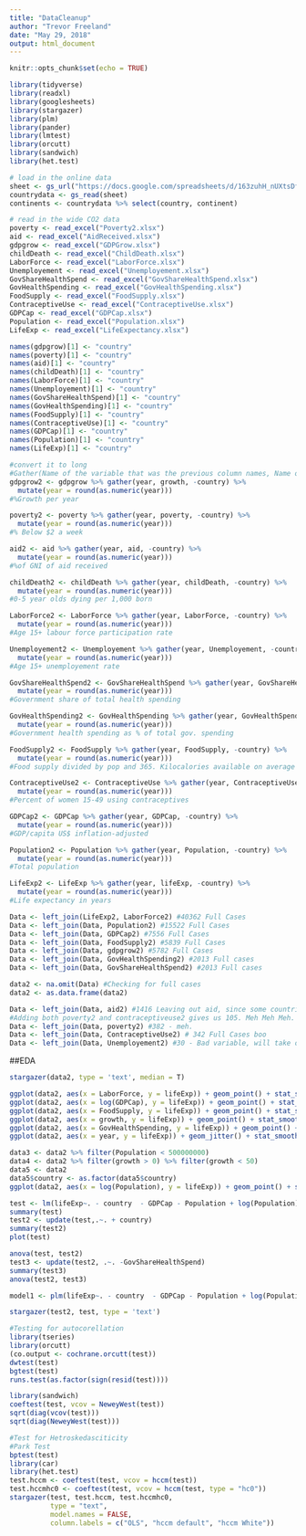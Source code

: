 ```yaml
---
title: "DataCleanup"
author: "Trevor Freeland"
date: "May 29, 2018"
output: html_document
---
```


```r
knitr::opts_chunk$set(echo = TRUE)
```

```r
library(tidyverse)
library(readxl)
library(googlesheets)
library(stargazer)
library(plm)
library(pander)
library(lmtest)
library(orcutt)
library(sandwich)
library(het.test)
```

```r
# load in the online data
sheet <- gs_url("https://docs.google.com/spreadsheets/d/163zuhH_nUXtsDfnnrzuDxJOj4D3Ago1ldEA960JZPmE/")
countrydata <- gs_read(sheet)
continents <- countrydata %>% select(country, continent)
```

```r
# read in the wide CO2 data
poverty <- read_excel("Poverty2.xlsx")
aid <- read_excel("AidReceived.xlsx")
gdpgrow <- read_excel("GDPGrow.xlsx")
childDeath <- read_excel("ChildDeath.xlsx")
LaborForce <- read_excel("LaborForce.xlsx")
Unemployement <- read_excel("Unemployement.xlsx")
GovShareHealthSpend <- read_excel("GovShareHealthSpend.xlsx")
GovHealthSpending <- read_excel("GovHealthSpending.xlsx")
FoodSupply <- read_excel("FoodSupply.xlsx")
ContraceptiveUse <- read_excel("ContraceptiveUse.xlsx")
GDPCap <- read_excel("GDPCap.xlsx")
Population <- read_excel("Population.xlsx")
LifeExp <- read_excel("LifeExpectancy.xlsx")

names(gdpgrow)[1] <- "country"
names(poverty)[1] <- "country"
names(aid)[1] <- "country"
names(childDeath)[1] <- "country"
names(LaborForce)[1] <- "country"
names(Unemployement)[1] <- "country"
names(GovShareHealthSpend)[1] <- "country"
names(GovHealthSpending)[1] <- "country"
names(FoodSupply)[1] <- "country"
names(ContraceptiveUse)[1] <- "country"
names(GDPCap)[1] <- "country"
names(Population)[1] <- "country"
names(LifeExp)[1] <- "country"

#convert it to long
#Gather(Name of the variable that was the previous column names, Name of the variable that was in our data cells, grab everything except for the country variable)
gdpgrow2 <- gdpgrow %>% gather(year, growth, -country) %>%
  mutate(year = round(as.numeric(year))) 
#%Growth per year

poverty2 <- poverty %>% gather(year, poverty, -country) %>%
  mutate(year = round(as.numeric(year)))
#% Below $2 a week

aid2 <- aid %>% gather(year, aid, -country) %>%
  mutate(year = round(as.numeric(year)))
#%of GNI of aid received

childDeath2 <- childDeath %>% gather(year, childDeath, -country) %>%
  mutate(year = round(as.numeric(year)))
#0-5 year olds dying per 1,000 born

LaborForce2 <- LaborForce %>% gather(year, LaborForce, -country) %>%
  mutate(year = round(as.numeric(year)))
#Age 15+ labour force participation rate

Unemployement2 <- Unemployement %>% gather(year, Unemployement, -country) %>%
  mutate(year = round(as.numeric(year)))
#Age 15+ unemployement rate 

GovShareHealthSpend2 <- GovShareHealthSpend %>% gather(year, GovShareHealthSpend, -country) %>%
  mutate(year = round(as.numeric(year)))
#Government share of total health spending

GovHealthSpending2 <- GovHealthSpending %>% gather(year, GovHealthSpending, -country) %>%
  mutate(year = round(as.numeric(year)))
#Government health spending as % of total gov. spending

FoodSupply2 <- FoodSupply %>% gather(year, FoodSupply, -country) %>%
  mutate(year = round(as.numeric(year)))
#Food supply divided by pop and 365. Kilocalories available on average for each person each day

ContraceptiveUse2 <- ContraceptiveUse %>% gather(year, ContraceptiveUse, -country) %>%
  mutate(year = round(as.numeric(year)))
#Percent of women 15-49 using contraceptives

GDPCap2 <- GDPCap %>% gather(year, GDPCap, -country) %>%
  mutate(year = round(as.numeric(year)))
#GDP/capita US$ inflation-adjusted

Population2 <- Population %>% gather(year, Population, -country) %>%
  mutate(year = round(as.numeric(year)))
#Total population

LifeExp2 <- LifeExp %>% gather(year, lifeExp, -country) %>%
  mutate(year = round(as.numeric(year)))
#Life expectancy in years

Data <- left_join(LifeExp2, LaborForce2) #40362 Full Cases
Data <- left_join(Data, Population2) #15522 Full Cases
Data <- left_join(Data, GDPCap2) #7556 Full Cases
Data <- left_join(Data, FoodSupply2) #5839 Full Cases
Data <- left_join(Data, gdpgrow2) #5782 Full Cases
Data <- left_join(Data, GovHealthSpending2) #2013 Full cases
Data <- left_join(Data, GovShareHealthSpend2) #2013 Full cases

data2 <- na.omit(Data) #Checking for full cases
data2 <- as.data.frame(data2)

Data <- left_join(Data, aid2) #1416 Leaving out aid, since some countries never received it.
#Adding both poverty2 and contraceptiveuse2 gives us 105. Meh Meh Meh. Could have 1, not both
Data <- left_join(Data, poverty2) #382 - meh. 
Data <- left_join(Data, ContraceptiveUse2) # 342 Full Cases boo
Data <- left_join(Data, Unemployement2) #30 - Bad variable, will take out

```

##EDA

```r
stargazer(data2, type = 'text', median = T)

ggplot(data2, aes(x = LaborForce, y = lifeExp)) + geom_point() + stat_smooth(method = 'lm')
ggplot(data2, aes(x = log(GDPCap), y = lifeExp)) + geom_point() + stat_smooth(method = 'lm')
ggplot(data2, aes(x = FoodSupply, y = lifeExp)) + geom_point() + stat_smooth(method = 'lm')
ggplot(data2, aes(x = growth, y = lifeExp)) + geom_point() + stat_smooth(method = "lm")
ggplot(data2, aes(x = GovHealthSpending, y = lifeExp)) + geom_point() + stat_smooth(method = 'lm')
ggplot(data2, aes(x = year, y = lifeExp)) + geom_jitter() + stat_smooth(method = 'lm')

data3 <- data2 %>% filter(Population < 500000000)
data4 <- data2 %>% filter(growth > 0) %>% filter(growth < 50)
data5 <- data2
data5$country <- as.factor(data5$country)
ggplot(data2, aes(x = log(Population), y = lifeExp)) + geom_point() + stat_smooth(method = 'lm')
```


```r
test <- lm(lifeExp~. - country  - GDPCap - Population + log(Population) + log(GDPCap), data=data2)  
summary(test)
test2 <- update(test,.~. + country)
summary(test2)
plot(test)

anova(test, test2)
test3 <- update(test2, .~. -GovShareHealthSpend)
summary(test3)
anova(test2, test3)
```

```r
model1 <- plm(lifeExp~. - country  - GDPCap - Population + log(Population) + log(GDPCap), data=data2, model = "pooling", index = c("year", "country"))
```





```r
stargazer(test2, test, type = 'text')
```

```r
#Testing for autocorellation
library(tseries)
library(orcutt)
(co.output <- cochrane.orcutt(test))
dwtest(test)
bgtest(test)
runs.test(as.factor(sign(resid(test))))
```

```r
library(sandwich)
coeftest(test, vcov = NeweyWest(test))
sqrt(diag(vcov(test)))
sqrt(diag(NeweyWest(test)))
```


```r
#Test for Hetroskedasciticity
#Park Test
bptest(test)
library(car)
library(het.test)
test.hccm <- coeftest(test, vcov = hccm(test))
test.hccmhc0 <- coeftest(test, vcov = hccm(test, type = "hc0"))
stargazer(test, test.hccm, test.hccmhc0,
          type = "text",
          model.names = FALSE,
          column.labels = c("OLS", "hccm default", "hccm White"))
```